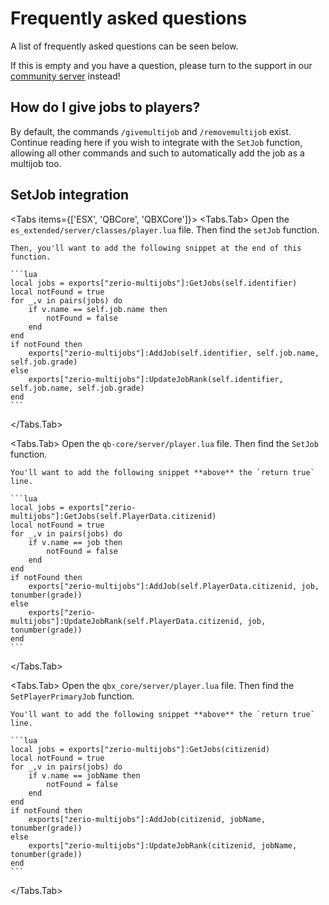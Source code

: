 
# Frequently asked questions

A list of frequently asked questions can be seen below.

If this is empty and you have a question, please turn to the support in our [community server](https://discord.zerio-scripts.com) instead!

## How do I give jobs to players?

By default, the commands `/givemultijob` and `/removemultijob` exist. Continue reading here if you wish to integrate with the `SetJob` function, allowing all other commands and such to automatically add the job as a multijob too.

## SetJob integration

<Tabs items={['ESX', 'QBCore', 'QBXCore']}>
  <Tabs.Tab>
    Open the `es_extended/server/classes/player.lua` file. Then find the `setJob` function.

    Then, you'll want to add the following snippet at the end of this function.

    ```lua
    local jobs = exports["zerio-multijobs"]:GetJobs(self.identifier)
    local notFound = true
    for _,v in pairs(jobs) do
        if v.name == self.job.name then
            notFound = false
        end
    end
    if notFound then
        exports["zerio-multijobs"]:AddJob(self.identifier, self.job.name, self.job.grade)
    else
        exports["zerio-multijobs"]:UpdateJobRank(self.identifier, self.job.name, self.job.grade)
    end
    ```

  </Tabs.Tab>

  <Tabs.Tab>
    Open the `qb-core/server/player.lua` file. Then find the `SetJob` function.

    You'll want to add the following snippet **above** the `return true` line.

    ```lua
    local jobs = exports["zerio-multijobs"]:GetJobs(self.PlayerData.citizenid)
    local notFound = true
    for _,v in pairs(jobs) do
        if v.name == job then
            notFound = false
        end
    end
    if notFound then
        exports["zerio-multijobs"]:AddJob(self.PlayerData.citizenid, job, tonumber(grade))
    else
        exports["zerio-multijobs"]:UpdateJobRank(self.PlayerData.citizenid, job, tonumber(grade))
    end
    ```

  </Tabs.Tab>

  <Tabs.Tab>
    Open the `qbx_core/server/player.lua` file. Then find the `SetPlayerPrimaryJob` function.

    You'll want to add the following snippet **above** the `return true` line.

    ```lua
    local jobs = exports["zerio-multijobs"]:GetJobs(citizenid)
    local notFound = true
    for _,v in pairs(jobs) do
        if v.name == jobName then
            notFound = false
        end
    end
    if notFound then
        exports["zerio-multijobs"]:AddJob(citizenid, jobName, tonumber(grade))
    else
        exports["zerio-multijobs"]:UpdateJobRank(citizenid, jobName, tonumber(grade))
    end
    ```

  </Tabs.Tab>
</Tabs>
